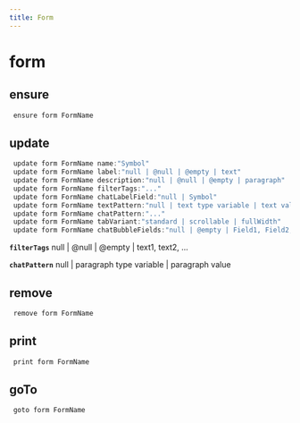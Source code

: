 ```yaml
---
title: Form
---
```


# form

## ensure

```js filename="Terminal" copy
 ensure form FormName
```


## update

```js filename="Terminal" copy
 update form FormName name:"Symbol"
 update form FormName label:"null | @null | @empty | text"
 update form FormName description:"null | @null | @empty | paragraph"
 update form FormName filterTags:"..."
 update form FormName chatLabelField:"null | Symbol"
 update form FormName textPattern:"null | text type variable | text value"
 update form FormName chatPattern:"..."
 update form FormName tabVariant:"standard | scrollable | fullWidth"
 update form FormName chatBubbleFields:"null | @empty | Field1, Field2, ..."
```

**`filterTags`**
null | @null | @empty | text1, text2, ...

**`chatPattern`**
null | paragraph type variable | paragraph value


## remove

```js filename="Terminal" copy
 remove form FormName
```


## print

```js filename="Terminal" copy
 print form FormName
```


## goTo


```js filename="Terminal" copy
 goto form FormName
```

